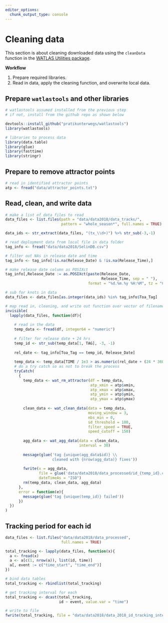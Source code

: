 ```yaml
---
editor_options: 
  chunk_output_type: console
---
```


# Cleaning data

This section is about cleaning downloaded data using the `cleanData` function in the [WATLAS Utilities package](https://github.com/pratikunterwegs/watlastools).

**Workflow**

1. Prepare required libraries.
2. Read in data, apply the cleaning function, and overwrite local data.

## Prepare `watlastools` and other libraries

```r
# watlastools assumed installed from the previous step
# if not, install from the github repo as shown below

devtools::install_github("pratikunterwegs/watlastools")
library(watlastools)
```

```r
# libraries to process data
library(data.table)
library(glue)
library(fasttime)
library(stringr)
```

## Prepare to remove attractor points

```r
# read in identified attractor points
atp <- fread("data/attractor_points.txt")
```

## Read, clean, and write data

```r
# make a list of data files to read
data_files <- list.files(path = "data/data2018/data_tracks/", 
                         pattern = "whole_season*", full.names = TRUE)

data_ids <- str_extract(data_files, "(tx_\\d+)") %>% str_sub(-3,-1)

# read deployment data from local file in data folder
tag_info <- fread("data/data2018/SelinDB.csv")

# filter out NAs in release date and time
tag_info <- tag_info[!is.na(Release_Date) & !is.na(Release_Time),]

# make release date column as POSIXct
tag_info[,Release_Date := as.POSIXct(paste(Release_Date, 
                                           Release_Time, sep = " "), 
                                     format = "%d.%m.%y %H:%M", tz = "CET")]

# sub for knots in data
data_files <- data_files[as.integer(data_ids) %in% tag_info$Toa_Tag]

# map read in, cleaning, and write out function over vector of filenames
invisible(
  lapply(data_files, function(df){
    
    # read in the data
    temp_data <- fread(df, integer64 = "numeric")
    
    # filter for release date + 24 hrs
    temp_id <- str_sub(temp_data[1, TAG], -3, -1)
    
    rel_date <- tag_info[Toa_Tag == temp_id, Release_Date]
    
    temp_data <- temp_data[TIME / 1e3 > as.numeric(rel_date + (24 * 3600)),]
    # do a try catch so as not to break the process
    tryCatch(
      {
        temp_data <- wat_rm_attractor(df = temp_data,
                                      atp_xmin = atp$xmin,
                                      atp_xmax = atp$xmax,
                                      atp_ymin = atp$ymin,
                                      atp_ymax = atp$ymax)
        
        clean_data <- wat_clean_data(data = temp_data,
                                     moving_window = 3,
                                     nbs_min = 0,
                                     sd_threshold = 100,
                                     filter_speed = TRUE,
                                     speed_cutoff = 150)
        
        agg_data <- wat_agg_data(data = clean_data,
                                 interval = 30)
        
        message(glue('tag {unique(agg_data$id)} \\
                     cleaned with {nrow(agg_data)} fixes'))
        
        fwrite(x = agg_data, 
               file = glue('data/data2018/data_processed/id_{temp_id}.csv'), 
               dateTimeAs = "ISO")
        rm(temp_data, clean_data, agg_data)
      },
      error = function(e){
        message(glue('tag {unique(temp_id)} failed'))
      })
  })
)
```

## Tracking period for each id

```r
data_files <- list.files("data/data2018/data_processed",
                         full.names = TRUE)

total_tracking <- lapply(data_files, function(x){
  a <- fread(x)
  a <- a[c(1, nrow(a)), list(id, time)]
  a[, event := c("time_start", "time_end")]
})

# bind data tables
total_tracking <- rbindlist(total_tracking)

# get tracking interval for each
total_tracking <- dcast(total_tracking, 
                        id ~ event, value.var = "time")

# write to file
fwrite(total_tracking, file = "data/data2018/data_2018_id_tracking_interval.csv")
```

